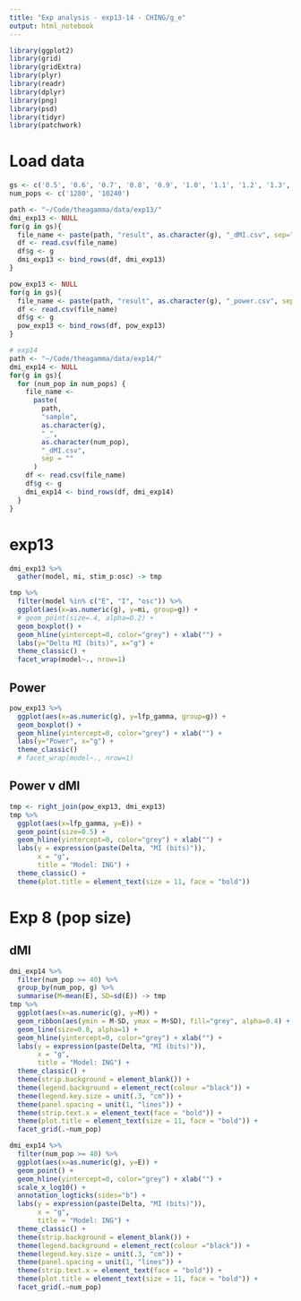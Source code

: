 ```yaml
---
title: "Exp analysis - exp13-14 - CHING/g_e"
output: html_notebook
---
```


```r
library(ggplot2)
library(grid)
library(gridExtra)
library(plyr)
library(readr)
library(dplyr)
library(png)
library(psd)
library(tidyr)
library(patchwork)
```

# Load data
```r
gs <- c('0.5', '0.6', '0.7', '0.8', '0.9', '1.0', '1.1', '1.2', '1.3', '1.4', '1.5')
num_pops <- c('1280', '10240')

path <- "~/Code/theagamma/data/exp13/"
dmi_exp13 <- NULL
for(g in gs){
  file_name <- paste(path, "result", as.character(g), "_dMI.csv", sep="")
  df <- read.csv(file_name)
  df$g <- g
  dmi_exp13 <- bind_rows(df, dmi_exp13)
}

pow_exp13 <- NULL
for(g in gs){
  file_name <- paste(path, "result", as.character(g), "_power.csv", sep="")
  df <- read.csv(file_name)
  df$g <- g
  pow_exp13 <- bind_rows(df, pow_exp13)
}

# exp14
path <- "~/Code/theagamma/data/exp14/"
dmi_exp14 <- NULL
for(g in gs){
  for (num_pop in num_pops) {
    file_name <-
      paste(
        path,
        "sample",
        as.character(g),
        "_",
        as.character(num_pop),
        "_dMI.csv",
        sep = ""
      )
    df <- read.csv(file_name)
    df$g <- g
    dmi_exp14 <- bind_rows(df, dmi_exp14)
  }
}
```

# exp13 
```r
dmi_exp13 %>% 
  gather(model, mi, stim_p:osc) -> tmp

tmp %>% 
  filter(model %in% c("E", "I", "osc")) %>%
  ggplot(aes(x=as.numeric(g), y=mi, group=g)) +
  # geom_point(size=.4, alpha=0.2) +
  geom_boxplot() +
  geom_hline(yintercept=0, color="grey") + xlab("") +
  labs(y="Delta MI (bits)", x="g") +
  theme_classic() +
  facet_wrap(model~., nrow=1) 
```

## Power
```r
pow_exp13 %>% 
  ggplot(aes(x=as.numeric(g), y=lfp_gamma, group=g)) +
  geom_boxplot() +
  geom_hline(yintercept=0, color="grey") + xlab("") +
  labs(y="Power", x="g") +
  theme_classic() 
  # facet_wrap(model~., nrow=1) 
```

## Power v dMI
```r
tmp <- right_join(pow_exp13, dmi_exp13)
tmp %>% 
  ggplot(aes(x=lfp_gamma, y=E)) +
  geom_point(size=0.5) +
  geom_hline(yintercept=0, color="grey") + xlab("") +
  labs(y = expression(paste(Delta, "MI (bits)")),
       x = "g",
       title = "Model: ING") +
  theme_classic() +
  theme(plot.title = element_text(size = 11, face = "bold")) 
```

# Exp 8 (pop size)
## dMI 
```r
dmi_exp14 %>% 
  filter(num_pop >= 40) %>% 
  group_by(num_pop, g) %>% 
  summarise(M=mean(E), SD=sd(E)) -> tmp
tmp %>% 
  ggplot(aes(x=as.numeric(g), y=M)) +
  geom_ribbon(aes(ymin = M-SD, ymax = M+SD), fill="grey", alpha=0.4) +
  geom_line(size=0.8, alpha=1) +
  geom_hline(yintercept=0, color="grey") + xlab("") +
  labs(y = expression(paste(Delta, "MI (bits)")),
       x = "g",
       title = "Model: ING") +
  theme_classic() +
  theme(strip.background = element_blank()) +
  theme(legend.background = element_rect(colour ="black")) +
  theme(legend.key.size = unit(.3, "cm")) +
  theme(panel.spacing = unit(1, "lines")) +
  theme(strip.text.x = element_text(face = "bold")) +
  theme(plot.title = element_text(size = 11, face = "bold")) +
  facet_grid(.~num_pop) 
```
```r
dmi_exp14 %>% 
  filter(num_pop >= 40) %>% 
  ggplot(aes(x=as.numeric(g), y=E)) +
  geom_point() +
  geom_hline(yintercept=0, color="grey") + xlab("") +
  scale_x_log10() +
  annotation_logticks(sides="b") + 
  labs(y = expression(paste(Delta, "MI (bits)")),
       x = "g",
       title = "Model: ING") +
  theme_classic() +
  theme(strip.background = element_blank()) +
  theme(legend.background = element_rect(colour ="black")) +
  theme(legend.key.size = unit(.3, "cm")) +
  theme(panel.spacing = unit(1, "lines")) +
  theme(strip.text.x = element_text(face = "bold")) +
  theme(plot.title = element_text(size = 11, face = "bold")) +
  facet_grid(.~num_pop)
```
